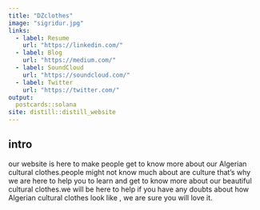 ```yaml
---
title: "DZclothes"
image: "sigridur.jpg"
links:
  - label: Resume
    url: "https://linkedin.com/"
  - label: Blog
    url: "https://medium.com/"
  - label: SoundCloud
    url: "https://soundcloud.com/"
  - label: Twitter
    url: "https://twitter.com/"
output:
  postcards::solana
site: distill::distill_website
---
```

 
## intro
our website is here to make people get to know  more about our Algerian cultural clothes.people might not know much about are culture that's why we are here to help you to learn and get to know more about our beautiful cultural clothes.we will be here to help if you have any doubts about how Algerian cultural clothes look like , we are sure you will love it.  

